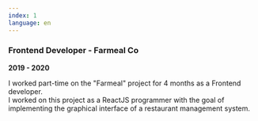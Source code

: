 ```yaml
---
index: 1
language: en
---
```


### Frontend Developer - Farmeal Co

**2019 - 2020**

I worked part-time on the "Farmeal" project for 4 months as a Frontend developer. <br />
I worked on this project as a ReactJS programmer with the goal of implementing the graphical interface of a restaurant management system.
